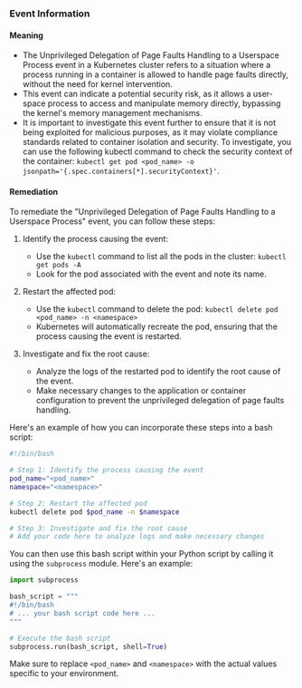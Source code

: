 
### Event Information

#### Meaning

- The Unprivileged Delegation of Page Faults Handling to a Userspace Process event in a Kubernetes cluster refers to a situation where a process running in a container is allowed to handle page faults directly, without the need for kernel intervention.
- This event can indicate a potential security risk, as it allows a user-space process to access and manipulate memory directly, bypassing the kernel's memory management mechanisms.
- It is important to investigate this event further to ensure that it is not being exploited for malicious purposes, as it may violate compliance standards related to container isolation and security. To investigate, you can use the following kubectl command to check the security context of the container: `kubectl get pod <pod_name> -o jsonpath='{.spec.containers[*].securityContext}'`.

#### Remediation

To remediate the "Unprivileged Delegation of Page Faults Handling to a Userspace Process" event, you can follow these steps:

1. Identify the process causing the event:
   - Use the `kubectl` command to list all the pods in the cluster: `kubectl get pods -A`
   - Look for the pod associated with the event and note its name.

2. Restart the affected pod:
   - Use the `kubectl` command to delete the pod: `kubectl delete pod <pod_name> -n <namespace>`
   - Kubernetes will automatically recreate the pod, ensuring that the process causing the event is restarted.

3. Investigate and fix the root cause:
   - Analyze the logs of the restarted pod to identify the root cause of the event.
   - Make necessary changes to the application or container configuration to prevent the unprivileged delegation of page faults handling.

Here's an example of how you can incorporate these steps into a bash script:

```bash
#!/bin/bash

# Step 1: Identify the process causing the event
pod_name="<pod_name>"
namespace="<namespace>"

# Step 2: Restart the affected pod
kubectl delete pod $pod_name -n $namespace

# Step 3: Investigate and fix the root cause
# Add your code here to analyze logs and make necessary changes
```

You can then use this bash script within your Python script by calling it using the `subprocess` module. Here's an example:

```python
import subprocess

bash_script = """
#!/bin/bash
# ... your bash script code here ...
"""

# Execute the bash script
subprocess.run(bash_script, shell=True)
```

Make sure to replace `<pod_name>` and `<namespace>` with the actual values specific to your environment.

